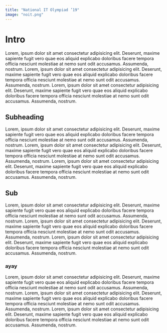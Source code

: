 ```yaml
---
title: "National IT Olympiad ’19"
image: "noit.png"
---
```


# Intro

Lorem, ipsum dolor sit amet consectetur adipisicing elit. Deserunt, maxime sapiente fugit vero quae eos aliquid explicabo doloribus facere tempora officia nesciunt molestiae at nemo sunt odit accusamus. Assumenda, nostrum.
Lorem, ipsum dolor sit amet consectetur adipisicing elit. Deserunt, maxime sapiente fugit vero quae eos aliquid explicabo doloribus facere tempora officia nesciunt molestiae at nemo sunt odit accusamus. Assumenda, nostrum.
Lorem, ipsum dolor sit amet consectetur adipisicing elit. Deserunt, maxime sapiente fugit vero quae eos aliquid explicabo doloribus facere tempora officia nesciunt molestiae at nemo sunt odit accusamus. Assumenda, nostrum.

## Subheading

Lorem, ipsum dolor sit amet consectetur adipisicing elit. Deserunt, maxime sapiente fugit vero quae eos aliquid explicabo doloribus facere tempora officia nesciunt molestiae at nemo sunt odit accusamus. Assumenda, nostrum.
Lorem, ipsum dolor sit amet consectetur adipisicing elit. Deserunt, maxime sapiente fugit vero quae eos aliquid explicabo doloribus facere tempora officia nesciunt molestiae at nemo sunt odit accusamus. Assumenda, nostrum.
Lorem, ipsum dolor sit amet consectetur adipisicing elit. Deserunt, maxime sapiente fugit vero quae eos aliquid explicabo doloribus facere tempora officia nesciunt molestiae at nemo sunt odit accusamus. Assumenda, nostrum.

## Sub

Lorem, ipsum dolor sit amet consectetur adipisicing elit. Deserunt, maxime sapiente fugit vero quae eos aliquid explicabo doloribus facere tempora officia nesciunt molestiae at nemo sunt odit accusamus. Assumenda, nostrum.
Lorem, ipsum dolor sit amet consectetur adipisicing elit. Deserunt, maxime sapiente fugit vero quae eos aliquid explicabo doloribus facere tempora officia nesciunt molestiae at nemo sunt odit accusamus. Assumenda, nostrum.
Lorem, ipsum dolor sit amet consectetur adipisicing elit. Deserunt, maxime sapiente fugit vero quae eos aliquid explicabo doloribus facere tempora officia nesciunt molestiae at nemo sunt odit accusamus. Assumenda, nostrum.

### ayay

Lorem, ipsum dolor sit amet consectetur adipisicing elit. Deserunt, maxime sapiente fugit vero quae eos aliquid explicabo doloribus facere tempora officia nesciunt molestiae at nemo sunt odit accusamus. Assumenda, nostrum.
Lorem, ipsum dolor sit amet consectetur adipisicing elit. Deserunt, maxime sapiente fugit vero quae eos aliquid explicabo doloribus facere tempora officia nesciunt molestiae at nemo sunt odit accusamus. Assumenda, nostrum.
Lorem, ipsum dolor sit amet consectetur adipisicing elit. Deserunt, maxime sapiente fugit vero quae eos aliquid explicabo doloribus facere tempora officia nesciunt molestiae at nemo sunt odit accusamus. Assumenda, nostrum.
